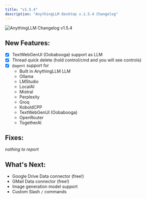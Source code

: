 ```yaml
---
title: "v1.5.4"
description: "AnythingLLM Desktop v.1.5.4 Changelog"
---
```



<Image
  src="/images/product/changelog/header-image.png"
  height={1080}
  width={1920}
  quality={100}
  alt="AnythingLLM Changelog v1.5.4"
/>

## New Features:

- [x] TextWebGenUI (Oobabooga) support as LLM
- [x] Thread quick delete (hold control/cmd and you will see controls)
- [x] `@agent` support for
  - Built in AnythingLLM LLM
  - Ollama
  - LMStudio
  - LocalAI
  - Mistral
  - Perplexity
  - Groq
  - KoboldCPP
  - TextWebGenUI (Oobabooga)
  - OpenRouter
  - TogetherAI

## Fixes:

_nothing to report_

## What's Next:

- Google Drive Data connector (free!)
- GMail Data connector (free!)
- Image generation model support
- Custom Slash `/` commands
